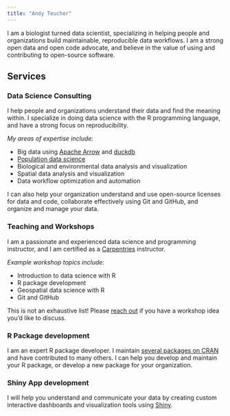 ```yaml
---
title: "Andy Teucher"
---
```


I am a biologist turned data scientist, specializing in helping people and organizations build maintainable, reproducible data workflows. I am a strong open data and open code advocate, and believe in the value of using and contributing to open-source software.

## Services

### Data Science Consulting

I help people and organizations understand their data and find the meaning within. I specialize in doing data science with the R programming language, and have a strong focus on reproducibility.

*My areas of expertise include:*

-   Big data using [Apache Arrow](https://arrow.apache.org/) and [duckdb](https://duckdb.org/)
-   [Population data science](https://ijpds.org/article/view/415)
-   Biological and environmental data analysis and visualization
-   Spatial data analysis and visualization
-   Data workflow optimization and automation

I can also help your organization understand and use open-source licenses for data and code, collaborate effectively using Git and GitHub, and organize and manage your data.

### Teaching and Workshops

I am a passionate and experienced data science and programming instructor, and I am certified as a [Carpentries](https://carpentries.org) instructor.

*Example workshop topics include:*

-   Introduction to data science with R
-   R package development
-   Geospatial data science with R
-   Git and GitHub

This is not an exhaustive list! Please [reach out](about.qmd) if you have a workshop idea you'd like to discuss.

### R Package development

I am an expert R package developer. I maintain [several packages on CRAN](packages.qmd) and have contributed to many others. I can help you develop and maintain your R package, or develop a new package for your organization.

### Shiny App development

I will help you understand and communicate your data by creating custom interactive dashboards and visualization tools using [Shiny](https://shiny.posit.co/).
